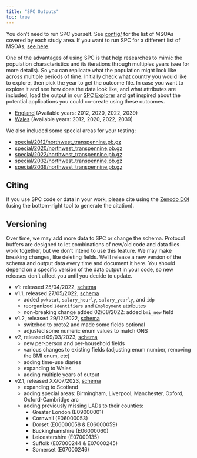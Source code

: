 ```yaml
---
title: "SPC Outputs"
toc: true
---
```


You don't need to run SPC yourself. See
[config/](https://github.com/alan-turing-institute/uatk-spc/tree/main/config)
for the list of MSOAs covered by each study area. If you want to run SPC for a
different list of MSOAs, [see here](custom_areas.qmd).

One of the advantages of using SPC is that help researches to mimic the population characteristics and its iterations through multiples years (see  for more details). So you can replicate what the population might look like across multiple periods of time. Initially check what country you would like to explore, then pick the year to get the outcome file. In case you want to explore it and see how does the data look like, and what attributes are included, load the output in our [SPC Explorer](https://alan-turing-institute.github.io/uatk-spc/app/) and get inspired about the potential applications you could co-create using these outcomes. 

- [England](england_outputs.qmd) (Available years: 2012, 2020, 2022, 2039)
- [Wales](wales_outputs.qmd) (Available years: 2012, 2020, 2022, 2039)

We also included some special areas for your testing: 

- [special/2012/northwest_transpennine.pb.gz](https://ramp0storage.blob.core.windows.net/spc-output/v2/special/2012/northwest_transpennine.pb.gz)
- [special/2020/northwest_transpennine.pb.gz](https://ramp0storage.blob.core.windows.net/spc-output/v2/special/2020/northwest_transpennine.pb.gz)
- [special/2022/northwest_transpennine.pb.gz](https://ramp0storage.blob.core.windows.net/spc-output/v2/special/2022/northwest_transpennine.pb.gz)
- [special/2032/northwest_transpennine.pb.gz](https://ramp0storage.blob.core.windows.net/spc-output/v2/special/2032/northwest_transpennine.pb.gz)
- [special/2039/northwest_transpennine.pb.gz](https://ramp0storage.blob.core.windows.net/spc-output/v2/special/2039/northwest_transpennine.pb.gz)

## Citing

If you use SPC code or data in your work, please cite using the [Zenodo
DOI](https://zenodo.org/badge/latestdoi/479038905) (using the bottom-right tool
to generate the citation).

## Versioning

Over time, we may add more data to SPC or change the schema. Protocol buffers
are designed to let combinations of new/old code and data files work together,
but we don't intend to use this feature. We may make breaking changes, like
deleting fields. We'll release a new version of the schema and output data
every time and document it here. You should depend on a specific version of the
data output in your code, so new releases don't affect you until you decide to
update.

- v1: released 25/04/2022, [schema](https://github.com/alan-turing-institute/uatk-spc/blob/a9e8b361e942ba67a93f9b5b6a7d66b7ff8b0239/synthpop.proto)
- v1.1, released 27/05/2022, [schema](https://github.com/alan-turing-institute/uatk-spc/blob/570b65962d0595c0b28e0cf3554d1dd668b3932b/synthpop.proto)
  - added `pwkstat`, `salary_hourly`, `salary_yearly`, and `idp`
  - reorganized `Identifiers` and `Employment` attributes
  - non-breaking change added 02/08/2022: added `bmi_new` field
- v1.2, released 29/12/2022, [schema](https://github.com/alan-turing-institute/uatk-spc/blob/86c550e738a4f9cde052a8e33f0f9d5dcdf6000d/synthpop.proto)
  - switched to proto2 and made some fields optional
  - adjusted some numeric enum values to match ONS
- v2, released 09/03/2023, [schema](https://github.com/alan-turing-institute/uatk-spc/blob/f550a323afadd03bd3bfdd797b66ff2276a2a6d5/synthpop.proto)
  - new per-person and per-household fields
  - various changes to existing fields (adjusting enum number, removing the BMI enum, etc)
  - adding time-use diaries
  - expanding to Wales
  - adding multiple years of output
- v2.1, released XX/07/2023, [schema](https://github.com/alan-turing-institute/uatk-spc/blob/f550a323afadd03bd3bfdd797b66ff2276a2a6d5/synthpop.proto)
  - expanding to Scotland
  - adding special areas: Birmingham, Liverpool, Manchester, Oxford, Oxford-Cambridge arc
  - adding previously missing LADs to their counties:
    - Greater London (E09000001)
    - Cornwall (E06000053)
    - Dorset (E06000058 & E06000059)
    - Buckinghamshire (E06000060)
    - Leicestershire (E07000135)
    - Suffolk (E07000244 & E07000245)
    - Somerset (E07000246)